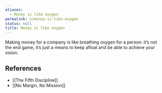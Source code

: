```yaml
---
aliases:
  - Money is like oxygen
permalink: n/money-is-like-oxygen
status: null
title: Money is like oxygen
---
```

Making money for a company is like breathing oxygen for a person: it’s not the end game, it’s just a means to keep afloat and be able to achieve your vision.

## References

- [[The Fifth Discipline]]
- [[No Margin, No Mission]]
